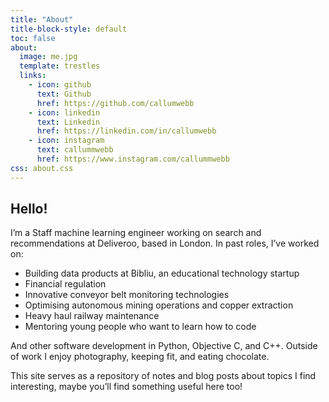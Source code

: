 ```yaml
---
title: "About"
title-block-style: default
toc: false
about:
  image: me.jpg
  template: trestles
  links:
    - icon: github
      text: Github
      href: https://github.com/callumwebb
    - icon: linkedin
      text: Linkedin
      href: https://linkedin.com/in/callumwebb
    - icon: instagram
      text: callummwebb
      href: https://www.instagram.com/callummwebb
css: about.css
---
```


## Hello!

I'm a Staff machine learning engineer working on search and recommendations at Deliveroo, based in London. In past roles, I've worked on:

* Building data products at Bibliu, an educational technology startup
* Financial regulation
* Innovative conveyor belt monitoring technologies
* Optimising autonomous mining operations and copper extraction
* Heavy haul railway maintenance
* Mentoring young people who want to learn how to code

And other software development in Python, Objective C, and C++. Outside of work I enjoy photography, keeping fit, and eating chocolate.

This site serves as a repository of notes and blog posts about topics I find interesting, maybe you'll find something useful here too!
